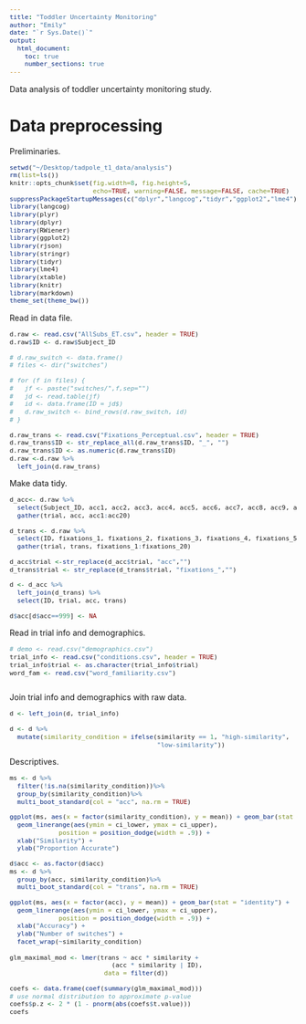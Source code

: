 ```yaml
---
title: "Toddler Uncertainty Monitoring"
author: "Emily"
date: "`r Sys.Date()`"
output: 
  html_document:
    toc: true
    number_sections: true
---
```


<style type="text/css">
body, td {
   font-size: 14px;
}
code {
  font-size: 11px;
}
pre {
  font-size: 11px;
}
</style>

Data analysis of toddler uncertainty monitoring study.

# Data preprocessing

Preliminaries.

```r
setwd("~/Desktop/tadpole_t1_data/analysis")
rm(list=ls())
knitr::opts_chunk$set(fig.width=8, fig.height=5, 
                      echo=TRUE, warning=FALSE, message=FALSE, cache=TRUE)
suppressPackageStartupMessages(c("dplyr","langcog","tidyr","ggplot2","lme4"))
library(langcog)
library(plyr)
library(dplyr)
library(RWiener)
library(ggplot2)
library(rjson)
library(stringr)
library(tidyr)
library(lme4)
library(xtable)
library(knitr)
library(markdown)
theme_set(theme_bw())
```

Read in data file.

```r
d.raw <- read.csv("AllSubs_ET.csv", header = TRUE) 
d.raw$ID <- d.raw$Subject_ID

# d.raw_switch <- data.frame()
# files <- dir("switches")

# for (f in files) {
#   jf <- paste("switches/",f,sep="")
#   jd <- read.table(jf)
#   id <- data.frame(ID = jd$)
#   d.raw_switch <- bind_rows(d.raw_switch, id)
# }

d.raw_trans <- read.csv("Fixations_Perceptual.csv", header = TRUE)
d.raw_trans$ID <- str_replace_all(d.raw_trans$ID, "_", "")
d.raw_trans$ID <- as.numeric(d.raw_trans$ID)
d.raw <-d.raw %>%
  left_join(d.raw_trans)
```

Make data tidy.

```r
d_acc<- d.raw %>%
  select(Subject_ID, acc1, acc2, acc3, acc4, acc5, acc6, acc7, acc8, acc9, acc10, acc11, acc12, acc13, acc14, acc15, acc16, acc17, acc18, acc19, acc20)%>%
  gather(trial, acc, acc1:acc20) 

d_trans <- d.raw %>%
  select(ID, fixations_1, fixations_2, fixations_3, fixations_4, fixations_5, fixations_6, fixations_7, fixations_8, fixations_9, fixations_10, fixations_11, fixations_12, fixations_13, fixations_14, fixations_15, fixations_16, fixations_17, fixations_18, fixations_19, fixations_20) %>%
  gather(trial, trans, fixations_1:fixations_20) 

d_acc$trial <-str_replace(d_acc$trial, "acc","")
d_trans$trial <- str_replace(d_trans$trial, "fixations_","")

d <- d_acc %>%
  left_join(d_trans) %>%
  select(ID, trial, acc, trans)

d$acc[d$acc==999] <- NA
```

Read in trial info and demographics. 

```r
# demo <- read.csv("demographics.csv") 
trial_info <- read.csv("conditions.csv", header = TRUE)
trial_info$trial <- as.character(trial_info$trial)
word_fam <- read.csv("word_familiarity.csv")



```

Join trial info and demographics with raw data.

```r
d <- left_join(d, trial_info)

d <- d %>% 
  mutate(similarity_condition = ifelse(similarity == 1, "high-similarity",
                                       "low-similarity"))
```

Descriptives.

```r

ms <- d %>%
  filter(!is.na(similarity_condition))%>%
  group_by(similarity_condition)%>%
  multi_boot_standard(col = "acc", na.rm = TRUE)

ggplot(ms, aes(x = factor(similarity_condition), y = mean)) + geom_bar(stat = "identity") + 
  geom_linerange(aes(ymin = ci_lower, ymax = ci_upper), 
             position = position_dodge(width = .9)) +
  xlab("Similarity") + 
  ylab("Proportion Accurate")

d$acc <- as.factor(d$acc)
ms <- d %>%
  group_by(acc, similarity_condition)%>%
  multi_boot_standard(col = "trans", na.rm = TRUE)

ggplot(ms, aes(x = factor(acc), y = mean)) + geom_bar(stat = "identity") + 
  geom_linerange(aes(ymin = ci_lower, ymax = ci_upper), 
             position = position_dodge(width = .9)) +
  xlab("Accuracy") + 
  ylab("Number of switches") + 
  facet_wrap(~similarity_condition)
```

```r
glm_maximal_mod <- lmer(trans ~ acc * similarity +
                           (acc * similarity | ID), 
                         data = filter(d))

coefs <- data.frame(coef(summary(glm_maximal_mod)))
# use normal distribution to approximate p-value
coefs$p.z <- 2 * (1 - pnorm(abs(coefs$t.value)))
coefs
```

